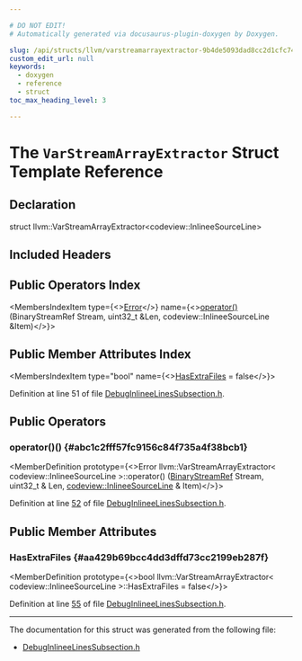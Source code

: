 ```yaml
---

# DO NOT EDIT!
# Automatically generated via docusaurus-plugin-doxygen by Doxygen.

slug: /api/structs/llvm/varstreamarrayextractor-9b4de5093dad8cc2d1cfc74899935088
custom_edit_url: null
keywords:
  - doxygen
  - reference
  - struct
toc_max_heading_level: 3

---
```





# The `VarStreamArrayExtractor` Struct Template Reference

<DoxygenPage pluginConfig={pluginConfig}>



## Declaration

<CodeBlock>struct llvm::VarStreamArrayExtractor&lt;codeview::InlineeSourceLine&gt;</CodeBlock>

## Included Headers

<IncludesList>
<IncludesListItem
  filePath="llvm/DebugInfo/CodeView/DebugInlineeLinesSubsection.h"
  permalink="/docs/api/files/include/include/llvm/include/llvm/debuginfo/include/llvm/debuginfo/codeview/debuginlineelinessubsection-h"
  isLocal="true" />
</IncludesList>

## Public Operators Index

<MembersIndex>

<MembersIndexItem
  type={<><a href="/docs/api/classes/llvm/error">Error</a></>}
  name={<><a href="#abc1c2fff57fc9156c84f735a4f38bcb1">operator()</a> (BinaryStreamRef Stream, uint32&#95;t &amp;Len, codeview::InlineeSourceLine &amp;Item)</>}>
</MembersIndexItem>

</MembersIndex>

## Public Member Attributes Index

<MembersIndex>

<MembersIndexItem
  type="bool"
  name={<><a href="#aa429b69bcc4dd3dffd73cc2199eb287f">HasExtraFiles</a> = false</>}>
</MembersIndexItem>

</MembersIndex>


Definition at line 51 of file <a href="/docs/api/files/include/include/llvm/include/llvm/debuginfo/include/llvm/debuginfo/codeview/debuginlineelinessubsection-h">DebugInlineeLinesSubsection.h</a>.

<SectionDefinition>

## Public Operators

### operator()() {#abc1c2fff57fc9156c84f735a4f38bcb1}

<MemberDefinition
  prototype={<>Error llvm::VarStreamArrayExtractor&lt; codeview::InlineeSourceLine &gt;::operator() (<a href="/docs/api/classes/llvm/binarystreamref">BinaryStreamRef</a> Stream, uint32&#95;t &amp; Len, <a href="/docs/api/structs/llvm/codeview/inlineesourceline">codeview::InlineeSourceLine</a> &amp; Item)</>}>

Definition at line <a href="/docs/api/files/include/include/llvm/include/llvm/debuginfo/include/llvm/debuginfo/codeview/debuginlineelinessubsection-h/#l00052">52</a> of file <a href="/docs/api/files/include/include/llvm/include/llvm/debuginfo/include/llvm/debuginfo/codeview/debuginlineelinessubsection-h">DebugInlineeLinesSubsection.h</a>.
</MemberDefinition>

</SectionDefinition>

<SectionDefinition>

## Public Member Attributes

### HasExtraFiles {#aa429b69bcc4dd3dffd73cc2199eb287f}

<MemberDefinition
  prototype={<>bool llvm::VarStreamArrayExtractor&lt; codeview::InlineeSourceLine &gt;::HasExtraFiles = false</>}>

Definition at line <a href="/docs/api/files/include/include/llvm/include/llvm/debuginfo/include/llvm/debuginfo/codeview/debuginlineelinessubsection-h/#l00055">55</a> of file <a href="/docs/api/files/include/include/llvm/include/llvm/debuginfo/include/llvm/debuginfo/codeview/debuginlineelinessubsection-h">DebugInlineeLinesSubsection.h</a>.
</MemberDefinition>

</SectionDefinition>

<hr/>

The documentation for this struct was generated from the following file:

<ul>
<li><a href="/docs/api/files/include/include/llvm/include/llvm/debuginfo/include/llvm/debuginfo/codeview/debuginlineelinessubsection-h">DebugInlineeLinesSubsection.h</a></li>
</ul>

</DoxygenPage>
